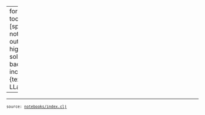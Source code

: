
---
format:
  html:
    toc: true
    toc-depth: 4
    theme: [spacelab, notebooks/custom.scss]
    output-file: index.html
highlight-style: solarized
code-block-background: true
include-in-header: {text: '<link rel = "icon" href = "data:," />'}
title: exploring LLaMPPL in Clojure

---
<style></style><style>.printedClojure .sourceCode {
  background-color: transparent;
  border-style: none;
}
</style>
<script src="index_files/md-default0.js" type="text/javascript"></script><script src="index_files/md-default1.js" type="text/javascript"></script>
<div style="background-color:grey;height:2px;width:100%;"></div>

<div><pre><small><small>source: <a href="https://github.com/daslu/explore-LLaMPPL/blob/main/notebooks/index.clj">notebooks/index.clj</a></small></small></pre></div>